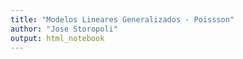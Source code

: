 ```yaml
---
title: "Modelos Lineares Generalizados - Poissson"
author: "Jose Storopoli"
output: html_notebook
---
```



